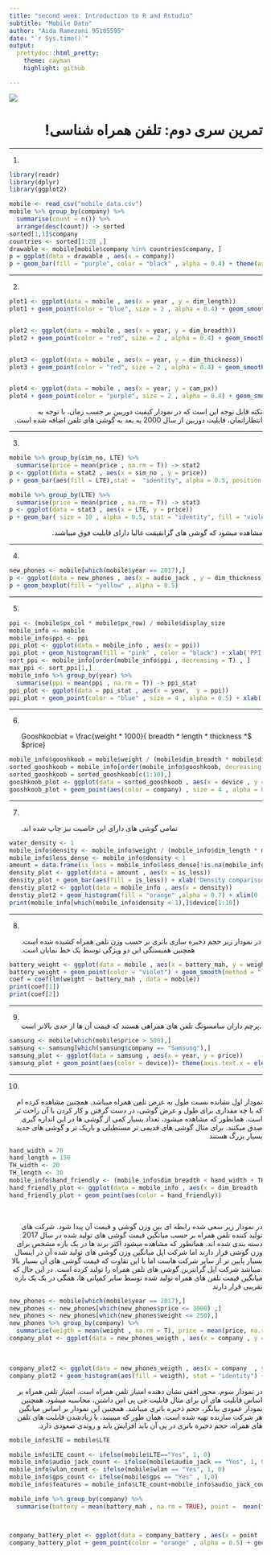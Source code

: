 ```yaml
---
title: "second week: Introduction to R and Rstudio"
subtitle: "Mobile Data"
author: "Aida Ramezani 95105595"
date: "`r Sys.time()`"
output:
  prettydoc::html_pretty:
    theme: cayman
    highlight: github

---
```


<div align="center">
<img  src="smartphones.jpg"  align = 'center'>
</div>

<h1 dir="RTL"> 
تمرین سری دوم: تلفن همراه شناسی! 
</h1>

> <p dir="RTL"> 

</p>

***

<p dir="RTL"> 
1)
``` r
library(readr)
library(dplyr)
library(ggplot2) 

mobile <- read_csv("mobile_data.csv")
mobile %>% group_by(company) %>% 
  summarise(count = n()) %>% 
  arrange(desc(count)) -> sorted
sorted[1,1]$company
countries <- sorted[1:20 ,]
drawable <- mobile[mobile$company %in% countries$company, ]
p = ggplot(data = drawable , aes(x = company))
p + geom_bar(fill = "purple", color = "black" , alpha = 0.4) + theme(axis.text.x = element_text(angle = 90, hjust = 1)) + xlab('Company Name') + ylab('Count')
```
</p>

***

<p dir="RTL"> 
2) </br>
```r
plot1 <- ggplot(data = mobile , aes(x = year , y = dim_length))
plot1 + geom_point(color = "blue", size = 2 , alpha = 0.4) + geom_smooth( method="lm", color = "black") + xlab('Year') + ylab('Length')


plot2 <- ggplot(data = mobile , aes(x = year, y = dim_breadth))
plot2 + geom_point(color = "red", size = 2 , alpha = 0.4) + geom_smooth(method = "lm") + xlab('Year') + ylab('Width')


plot3 <- ggplot(data = mobile , aes(x = year, y = dim_thickness))
plot3 + geom_point(color = "red", size = 2 , alpha = 0.4) + geom_smooth(method = "lm") + xlab('Year') + ylab('Thickness')


plot4 <- ggplot(data = mobile , aes(x = year, y = cam_px))
plot4 + geom_point(color = "purple", size = 2 , alpha = 0.4) + geom_smooth(method = "lm") + xlab('Year') + ylab('Camera Quality') + xlim(2000 , 2018)


```
</p>
<p dir="RTL"> 
نکته قابل توجه این است که در نمودار کیفیت دوربین بر حسب زمان، با توجه به انتظاراتمان، قابلیت دوربین از سال 2000 به بعد به گوشی های تلفن اضافه شده است.
</p>

***

<p dir="RTL"> 
3) </br>
```r
mobile %>% group_by(sim_no, LTE) %>% 
  summarise(price = mean(price , na.rm = T)) -> stat2
p <- ggplot(data = stat2 , aes(x = sim_no , y = price))
p + geom_bar(aes(fill = LTE),stat =  "identity", alpha = 0.5, position = "fill")

mobile %>% group_by(LTE) %>% 
  summarise(price = mean(price , na.rm = T)) -> stat3
p <- ggplot(data = stat3 , aes(x = LTE, y = price))
p + geom_bar( size = 10 , alpha = 0.5, stat = "identity", fill = "violet")

```
</p>
<p dir="RTL"> 
مشاهده میشود که گوشی های گرانقیمت غالبا دارای قابلیت فوق میباشند.
</p>
***

<p dir="RTL"> 
4) </br>
```r
new_phones <- mobile[which(mobile$year == 2017),]
p <- ggplot(data = new_phones , aes(x = audio_jack , y = dim_thickness))
p + geom_boxplot(fill = "yellow" , alpha = 0.5)
```

</p>

***
5) </br>
<p dir="RTL"> 
```r
ppi <- (mobile$px_col * mobile$px_row) / mobile$display_size
mobile_info <- mobile
mobile_info$ppi <- ppi
ppi_plot <- ggplot(data = mobile_info , aes(x = ppi))
ppi_plot + geom_histogram(fill = "pink" , color = "black") + xlab('PPI') + ylab('Count') + ggtitle("PPI histogram")
sort_ppi <- mobile_info[order(mobile_info$ppi , decreasing = T) , ]
max_ppi <- sort_ppi[1,]
mobile_info %>% group_by(year) %>% 
  summarise(ppi = mean(ppi , na.rm = T)) -> ppi_stat
ppi_plot <- ggplot(data = ppi_stat , aes(x = year,  y = ppi))
ppi_plot + geom_point(color = "blue" , size = 4 , alpha = 0.5) + xlab('Year') + ylab('PPI') + ggtitle("PPI per year") + geom_line(color = "red")+ xlim(1999 , 2017)

```
</p>

***
6) </br>
<p dir="RTL"> 
$Gooshkoobiat = \frac{weight * 1000}{ breadth * length * thickness * price}$ </br>
```r
mobile_info$gooshkoob = mobile$weight / (mobile$dim_breadth * mobile$dim_length * mobile$dim_thickness) * 1000 / mobile$price
sorted_gooshkoob = mobile_info[order(mobile_info$gooshkoob, decreasing = TRUE), ] 
sorted_gooshkoob = sorted_gooshkoob[c(1:10),]
gooshkoob_plot <- ggplot(data = sorted_gooshkoob , aes(x = device , y = gooshkoob))
gooshkoob_plot + geom_point(aes(color = company) , size = 4 , alpha = 0.5) + theme(axis.text.x = element_text(angle = 90, hjust = 1))
```
</p>

***
7) </br>
<p dir="RTL"> 
تمامی گوشی های دارای این خاصیت نیز چاپ شده اند.
```r
water_density <- 1
mobile_info$density <- mobile_info$weight / (mobile_info$dim_length * mobile_info$dim_breadth * mobile_info$dim_thickness) * 1000
mobile_info$less_dense <- mobile_info$density < 1
amount = data.frame(is_less = mobile_info$less_dense[!is.na(mobile_info$less_dense)])
density_plot <- ggplot(data = amount , aes(x = is_less))
density_plot + geom_bar(aes(fill = is_less)) + xlab('Density comparisson to water') + ylab('Count')
denstiy_plot2 <- ggplot(data = mobile_info , aes(x = density))
denstiy_plot2 + geom_histogram(fill = "orange" ,alpha = 0.7) + xlim(0 , 4)
print(mobile_info[which(mobile_info$density < 1),]$device[1:10])
```

</p>

***
8) </br>
<p dir="RTL"> 
در نمودار زیر حجم ذخیره سازی باتری بر حسب وزن تلفن همراه کشیده شده است. همچنین همبستگی این دو ویژگی توسط یک خط نمایان است. 
```r
battery_weight <- ggplot(data = mobile , aes(x = battery_mah, y = weight))
battery_weight + geom_point(color = "violet") + geom_smooth(method = "lm")
coef = coef(lm(weight ~ battery_mah , data = mobile)) 
print(coef[1])
print(coef[2])
```

</p>

***

<p dir="RTL"> 
9) </br>
پرچم داران سامسونگ تلفن های همراهی هستند که قیمت آن ها از حدی بالاتر است. 
```r
samsung <- mobile[which(mobile$price > 500),]
samsung <- samsung[which(samsung$company == "Samsung"),]
samsung_plot <- ggplot(data = samsung , aes(x = year, y = price))
samsung_plot + geom_point(aes(color = device))+ theme(axis.text.x = element_text(angle = 90, hjust = 1)) + geom_smooth(method = "lm")
```
***
10) </br>
</p>

<p dir="RTL"> 
نمودار اول نشانده نسبت طول به عرض تلفن همراه میباشد. همچنین مشاهده کرده ام که با چه مقداری برای طول و عرض گوشی، در دست گرفتن و کار کردن با آن راحت تر است.
همانطور که مشاهده میشود، تعداد بسیار کمی از گوشی ها در این اندازه گیری صدق میکنند. برای مثال گوشی های قدیمی تر مستطیلی و باریک تر و گوشی های جدید بسیار بزرگ هستند </p>
</p dir = "LTR">
```r
hand_width = 70
hand_length = 150
TH_width <- 20
TH_length <- 30
mobile_info$hand_friendly <- (mobile_info$dim_breadth < hand_width + TH_width & mobile_info$dim_breadth > hand_width - TH_width & mobile_info$dim_length < hand_length + TH_length & mobile_info$dim_length > hand_length - TH_length)
hand_friendly_plot <- ggplot(data = mobile_info , aes(x = dim_breadth , y = dim_length))
hand_friendly_plot + geom_point(aes(color = hand_friendly))

```

</br>
<p dir="RTL"> 
در نمودار زیر سعی
شده رابطه ای بین وزن گوشی و قیمت آن پیدا شود. شرکت
های تولید کننده تلفن همراه بر حسب میانگین قیمت گوشی های تولید شده در سال 2017 دسته بندی شده اند.
همانطور که مشاهده میشود اکثر برند ها در یک بازه مشخص برای وزن گوشی قرار دارند اما شرکت اپل میانگین وزن گوشی های تولید شده آن در اینسال بسیار پایین تر از سایر شرکت هاست اما با این تفاوت که قیمت گوشی های آن بسیار بالا
.میباشد
 شرکت اپل گرانترین گوشی های تلفن همراه را تولید کرده است. در این حال که میانگین قیمت تلفن های همراه تولید شده توسط سایر کمپانی ها، همگی در یک یک بازه تقریبی قرار دارند
</p>

```r


new_phones <- mobile[which(mobile$year == 2017),]
new_phones <- new_phones[which(new_phones$price <= 3000) ,]
new_phones <- new_phones[which(new_phones$weight <= 250),]
new_phones %>% group_by(company) %>% 
  summarise(weigth = mean(weight , na.rm = T), price = mean(price, na.rm = T)) -> new_phones_weigth
company_plot <- ggplot(data = new_phones_weigth , aes(x = company , y = weigth))


```
</br>


```r
company_plot2 <- ggplot(data = new_phones_weigth , aes(x = company  , y = price))
company_plot2 + geom_histogram(aes(fill = weigth), stat = "identity") + theme(axis.text.x = element_text(angle = 90)) + coord_flip()
```
</p>
<p dir="RTL"> 
در نمودار سوم، محور افقی نشان دهنده امتیاز تلفن همراه است. امتیاز تلفن همراه بر اساس قابلیت های آن برای مثال قابلیت جی پی اس داشتن، محاسبه میشود. همچنین نمودار عمودی بیانگر، حجم ذخیره باتری میباشد. همچنین این نمودار بر اساس میانگین هر شرکت سازنده تهیه شده است.
همان طور که میبینید، با زیادشدن قابلیت های تلفن های همراه، حجم ذخیره باتری در پی آن باید افزایش یابد و روندی صعودی دارد.
</p>
```r
mobile_info$LTE = mobile$LTE

mobile_info$LTE_count <- ifelse(mobile$LTE=="Yes", 1, 0)
mobile_info$audio_jack_count <- ifelse(mobile$audio_jack == "Yes", 1, 0)
mobile_info$wlan_count <- ifelse(mobile$wlan == "Yes", 1, 0)
mobile_info$gps_count <- ifelse(mobile$gps == "Yes" , 1,0)
mobile_info$features = mobile_info$LTE_count+mobile_info$audio_jack_count+mobile_info$wlan_count+mobile_info$gps_count

mobile_info %>% group_by(company) %>% 
  summarise(battery = mean(battery_mah , na.rm = TRUE), point =  mean(features , na.rm = T), price = mean(price , na.rm = T)) -> company_battery



company_battery_plot <- ggplot(data = company_battery , aes(x = point , y = battery))
company_battery_plot + geom_point(color = "orange" , alpha = 0.5) + geom_smooth(method = "lm")

```


